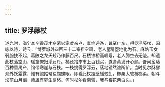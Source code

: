 ```yaml
---
---
---
```

title: 罗浮藤杖
---



道光时，海宁查辛香茂才冬荣以家贫亲老，橐笔远游，尝至广东，得罗浮藤杖，因咏以诗，诗云：「博罗城外四百三十二峯插空碧，老人星精堕地化为石。麻姑玉女弱腕扶不起，葛陂之龙夭矫乃作藤百尺。石楼铁桥高嵯峨，老人腾空去无迹。却遗此杖落空山，瑶童僚妇采药丹。梯还拾来市上百钱买，道逢黄发开心颜。吾闻蛮藤百种番禺产，钩带寒崖与石栈。一枝挑得罗浮云，落地铿然谁所铲。当时见尔酥醪观外饫霜露，惟有鲍姑帬边蝴蝶眼。即看此杖挂壁蟠蛟虬，楖栗太软桄榔柔。朝斗坛前山月幽，师雄有梦生清愁。何时杖尔看南雪，我与梅花两白头。」